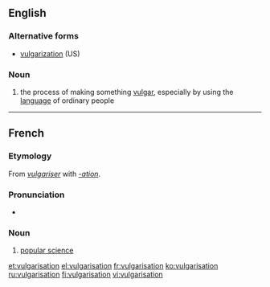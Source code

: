 ==English==

===Alternative forms===
* [[vulgarization]] (US)

===Noun===
{{en-noun}}
# {{British}} the process of making something [[vulgar]], especially by using the [[language]] of ordinary people

----
==French==

===Etymology===
From ''[[vulgariser]]'' with ''[[-ation]]''.

===Pronunciation===
* {{audio|Fr-Paris--vulgarisation.ogg|Audio (Paris)}}

===Noun===
{{fr-noun|f}}
# [[popular science]]

[[et:vulgarisation]]
[[el:vulgarisation]]
[[fr:vulgarisation]]
[[ko:vulgarisation]]
[[ru:vulgarisation]]
[[fi:vulgarisation]]
[[vi:vulgarisation]]